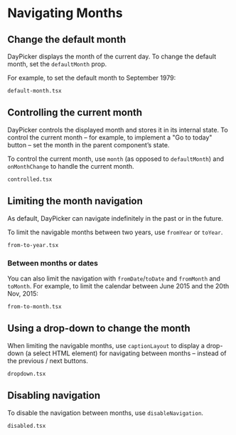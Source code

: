 # Navigating Months

## Change the default month

DayPicker displays the month of the current day. To change the
default month, set the `defaultMonth` prop.

For example, to set the default month to September 1979:

```include
default-month.tsx
```

## Controlling the current month

DayPicker controls the displayed month and stores it in its internal state. To
control the current month – for example, to implement a "Go to today" button –
set the month in the parent component’s state.

To control the current month, use `month` (as opposed to `defaultMonth`) and
`onMonthChange` to handle the current month.

```include
controlled.tsx
```

## Limiting the month navigation

As default, DayPicker can navigate indefinitely in the past or in the future.

To limit the navigable months between two years, use `fromYear` or `toYear`.

```include
from-to-year.tsx
```

### Between months or dates

You can also limit the navigation with `fromDate`/`toDate` and `fromMonth` and
`toMonth`. For example, to limit the calendar between June 2015 and the 20th
Nov, 2015:

```include
from-to-month.tsx
```

## Using a drop-down to change the month

When limiting the navigable months, use `captionLayout` to display a drop-down
(a select HTML element) for navigating between months – instead of the previous
/ next buttons.

```include
dropdown.tsx
```

## Disabling navigation

To disable the navigation between months, use `disableNavigation`.

```include
disabled.tsx
```
